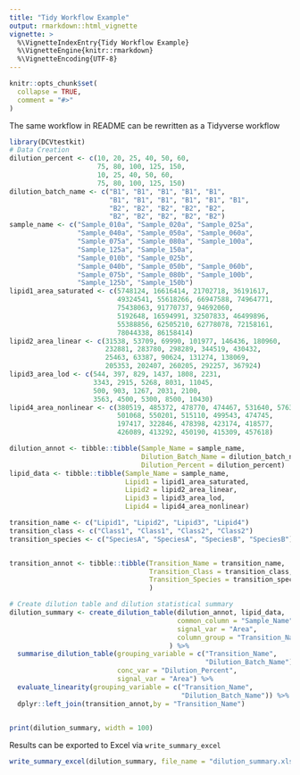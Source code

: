 ```yaml
---
title: "Tidy Workflow Example"
output: rmarkdown::html_vignette
vignette: >
  %\VignetteIndexEntry{Tidy Workflow Example}
  %\VignetteEngine{knitr::rmarkdown}
  %\VignetteEncoding{UTF-8}
---
```


```r
knitr::opts_chunk$set(
  collapse = TRUE,
  comment = "#>"
)
```

The same workflow in README can be rewritten as a Tidyverse workflow

```r
library(DCVtestkit)
# Data Creation
dilution_percent <- c(10, 20, 25, 40, 50, 60,
                      75, 80, 100, 125, 150,
                      10, 25, 40, 50, 60,
                      75, 80, 100, 125, 150)
dilution_batch_name <- c("B1", "B1", "B1", "B1", "B1",
                         "B1", "B1", "B1", "B1", "B1", "B1",
                         "B2", "B2", "B2", "B2", "B2",
                         "B2", "B2", "B2", "B2", "B2")
sample_name <- c("Sample_010a", "Sample_020a", "Sample_025a",
                 "Sample_040a", "Sample_050a", "Sample_060a",
                 "Sample_075a", "Sample_080a", "Sample_100a",
                 "Sample_125a", "Sample_150a",
                 "Sample_010b", "Sample_025b",
                 "Sample_040b", "Sample_050b", "Sample_060b",
                 "Sample_075b", "Sample_080b", "Sample_100b",
                 "Sample_125b", "Sample_150b")
lipid1_area_saturated <- c(5748124, 16616414, 21702718, 36191617,
                           49324541, 55618266, 66947588, 74964771,
                           75438063, 91770737, 94692060,
                           5192648, 16594991, 32507833, 46499896,
                           55388856, 62505210, 62778078, 72158161,
                           78044338, 86158414)
lipid2_area_linear <- c(31538, 53709, 69990, 101977, 146436, 180960,
                        232881, 283780, 298289, 344519, 430432,
                        25463, 63387, 90624, 131274, 138069,
                        205353, 202407, 260205, 292257, 367924)
lipid3_area_lod <- c(544, 397, 829, 1437, 1808, 2231,
                     3343, 2915, 5268, 8031, 11045,
                     500, 903, 1267, 2031, 2100,
                     3563, 4500, 5300, 8500, 10430)
lipid4_area_nonlinear <- c(380519, 485372, 478770, 474467, 531640, 576301,
                           501068, 550201, 515110, 499543, 474745,
                           197417, 322846, 478398, 423174, 418577,
                           426089, 413292, 450190, 415309, 457618)

dilution_annot <- tibble::tibble(Sample_Name = sample_name,
                                 Dilution_Batch_Name = dilution_batch_name,
                                 Dilution_Percent = dilution_percent)
lipid_data <- tibble::tibble(Sample_Name = sample_name,
                             Lipid1 = lipid1_area_saturated,
                             Lipid2 = lipid2_area_linear,
                             Lipid3 = lipid3_area_lod,
                             Lipid4 = lipid4_area_nonlinear)

transition_name <- c("Lipid1", "Lipid2", "Lipid3", "Lipid4")
transition_class <- c("Class1", "Class1", "Class2", "Class2")
transition_species <- c("SpeciesA", "SpeciesA", "SpeciesB", "SpeciesB")


transition_annot <- tibble::tibble(Transition_Name = transition_name,
                                   Transition_Class = transition_class,
                                   Transition_Species = transition_species
                                   )

```

```r
# Create dilution table and dilution statistical summary
dilution_summary <- create_dilution_table(dilution_annot, lipid_data,
                                          common_column = "Sample_Name",
                                          signal_var = "Area",
                                          column_group = "Transition_Name"
                                        ) %>%
  summarise_dilution_table(grouping_variable = c("Transition_Name",
                                                 "Dilution_Batch_Name"),
                           conc_var = "Dilution_Percent",
                           signal_var = "Area") %>%
  evaluate_linearity(grouping_variable = c("Transition_Name",
                                           "Dilution_Batch_Name")) %>%
  dplyr::left_join(transition_annot,by = "Transition_Name")
  
```

```r
print(dilution_summary, width = 100)
```

Results can be exported to Excel via `write_summary_excel`

```r
write_summary_excel(dilution_summary, file_name = "dilution_summary.xlsx")
```
